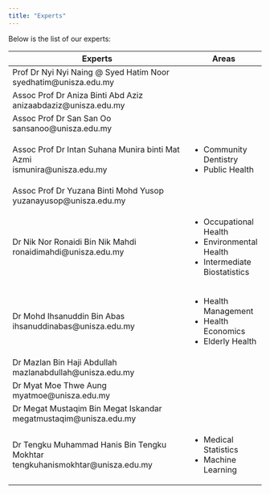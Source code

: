 ```yaml
---
title: "Experts"
---
```


Below is the list of our experts:

+-----------------------------------------------------------------------------------+--------------------------------+
| Experts                                                                           | Areas                          |
+===================================================================================+================================+
| Prof Dr Nyi Nyi Naing \@ Syed Hatim Noor<br> syedhatim\@unisza.edu.my             |                                |
+-----------------------------------------------------------------------------------+--------------------------------+
| Assoc Prof Dr Aniza Binti Abd Aziz<br>anizaabdaziz\@unisza.edu.my                 |                                |
+-----------------------------------------------------------------------------------+--------------------------------+
| Assoc Prof Dr San San Oo<br>sansanoo\@unisza.edu.my                               |                                |
+-----------------------------------------------------------------------------------+--------------------------------+
| Assoc Prof Dr Intan Suhana Munira binti Mat Azmi<br> ismunira\@unisza.edu.my      | -   Community Dentistry        |
|                                                                                   | -   Public Health              |
+-----------------------------------------------------------------------------------+--------------------------------+
| Assoc Prof Dr Yuzana Binti Mohd Yusop<br>yuzanayusop\@unisza.edu.my               |                                |
+-----------------------------------------------------------------------------------+--------------------------------+
| Dr Nik Nor Ronaidi Bin Nik Mahdi<br> ronaidimahdi\@unisza.edu.my                  | -   Occupational Health        |
|                                                                                   | -   Environmental Health       |
|                                                                                   | -   Intermediate Biostatistics |
+-----------------------------------------------------------------------------------+--------------------------------+
| Dr Mohd Ihsanuddin Bin Abas<br> ihsanuddinabas\@unisza.edu.my                     | -   Health Management          |
|                                                                                   | -   Health Economics           |
|                                                                                   | -   Elderly Health             |
+-----------------------------------------------------------------------------------+--------------------------------+
| Dr Mazlan Bin Haji Abdullah<br>mazlanabdullah\@unisza.edu.my                      |                                |
+-----------------------------------------------------------------------------------+--------------------------------+
| Dr Myat Moe Thwe Aung<br>myatmoe\@unisza.edu.my                                   |                                |
+-----------------------------------------------------------------------------------+--------------------------------+
| Dr Megat Mustaqim Bin Megat Iskandar<br>megatmustaqim\@unisza.edu.my              |                                |
+-----------------------------------------------------------------------------------+--------------------------------+
| Dr Tengku Muhammad Hanis Bin Tengku Mokhtar<br> tengkuhanismokhtar\@unisza.edu.my | -   Medical Statistics         |
|                                                                                   | -   Machine Learning           |
+-----------------------------------------------------------------------------------+--------------------------------+
